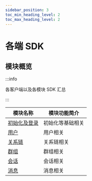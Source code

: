 ```yaml
---
sidebar_position: 3
toc_min_heading_level: 2
toc_max_heading_level: 2
---
```


# 各端 SDK

## 模块概览

:::info

各客户端以及各模块 SDK 汇总

:::

| 模块名称                                                 | 模块功能简介           |
| -------------------------------------------------------- | ---------------------- |
| [初始化及登录](/api/initialization/index.mdx) | 初始化等基础相关 |
| [用户](/api/user/index.mdx)                     | 用户相关         |
| [关系链](/api/friend/index.mdx)                 | 关系链相关       |
| [群组](/api/group/index.mdx)                   | 群组相关         |
| [会话](/api/conversation/index.mdx)                   | 会话相关         |
| [消息](/api/message/index.mdx)                   | 消息相关         |